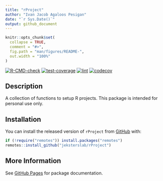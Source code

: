 ```yaml
---
title: "rProject"
author: "Ivan Jacob Agaloos Pesigan"
date: "`r Sys.Date()`"
output: github_document
---
```


<!-- README.md is generated from README.Rmd. Please edit that file -->

```r
knitr::opts_chunk$set(
  collapse = TRUE,
  comment = "#>",
  fig.path = "man/figures/README-",
  out.width = "100%"
)
```

<!-- badges: start -->
[![R-CMD-check](https://github.com/jeksterslab/rProject/workflows/R-CMD-check/badge.svg)](https://github.com/jeksterslab/rProject/actions)
[![test-coverage](https://github.com/jeksterslab/rProject/actions/workflows/test-coverage.yaml/badge.svg)](https://github.com/jeksterslab/rProject/actions/workflows/test-coverage.yaml)
[![lint](https://github.com/jeksterslab/rProject/actions/workflows/lint.yaml/badge.svg)](https://github.com/jeksterslab/rProject/actions/workflows/lint.yaml)
[![codecov](https://codecov.io/gh/jeksterslab/rProject/branch/main/graph/badge.svg)](https://codecov.io/gh/jeksterslab/rProject)
<!-- badges: end -->

## Description

A collection of functions to setup R projects.
This package is intended for personal use only.

## Installation

You can install the released version of
`rProject`
from
[GitHub](https://github.com/jeksterslab/rProject) with:

```r
if (!require("remotes")) install.packages("remotes")
remotes::install_github("jeksterslab/rProject")
```

## More Information

See
[GitHub Pages](https://jeksterslab.github.io/rProject/index.html)
for package documentation.
